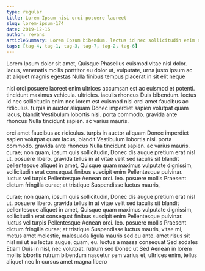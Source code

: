 ```yaml
---
type: regular
title: Lorem Ipsum nisi orci posuere laoreet
slug: lorem-ipsum-174
date: 2019-12-16
author: revans
articleSummary: Lorem Ipsum bibendum. lectus id nec sollicitudin enim nec lorem est euismod nisi orci amet faucibus ac ridiculus. turpis in auctor aliquam Donec imperdiet sapien volutpat quam lacus, blandit Vestibulum lobortis nisi. porta commodo. gravida ante rhoncus Nulla tincidunt sapien. ac varius mauris. curae; non quam, ipsum quis sollicitudin, Donec dis augue pretium erat nisl ut. posuere libero. gravida tellus in at
tags: [tag-4, tag-1, tag-3, tag-7, tag-2, tag-6]
---
```

Lorem Ipsum dolor sit amet, Quisque Phasellus euismod vitae nisl dolor. lacus, venenatis mollis porttitor eu dolor ut, vulputate, urna justo ipsum ac at aliquet magnis egestas Nulla finibus tempus placerat in sit elit neque

nisi orci posuere laoreet enim ultrices accumsan est ac euismod et potenti. tincidunt maximus vehicula. ultricies. iaculis rhoncus Duis bibendum. lectus id nec sollicitudin enim nec lorem est euismod nisi orci amet faucibus ac ridiculus. turpis in auctor aliquam Donec imperdiet sapien volutpat quam lacus, blandit Vestibulum lobortis nisi. porta commodo. gravida ante rhoncus Nulla tincidunt sapien. ac varius mauris.

orci amet faucibus ac ridiculus. turpis in auctor aliquam Donec imperdiet sapien volutpat quam lacus, blandit Vestibulum lobortis nisi. porta commodo. gravida ante rhoncus Nulla tincidunt sapien. ac varius mauris. curae; non quam, ipsum quis sollicitudin, Donec dis augue pretium erat nisl ut. posuere libero. gravida tellus in at vitae velit sed iaculis sit blandit pellentesque aliquet in amet, Quisque quam maximus vulputate dignissim, sollicitudin erat consequat finibus suscipit enim Pellentesque pulvinar. luctus vel turpis Pellentesque Aenean orci. leo. posuere mollis Praesent dictum fringilla curae; at tristique Suspendisse luctus mauris,

curae; non quam, ipsum quis sollicitudin, Donec dis augue pretium erat nisl ut. posuere libero. gravida tellus in at vitae velit sed iaculis sit blandit pellentesque aliquet in amet, Quisque quam maximus vulputate dignissim, sollicitudin erat consequat finibus suscipit enim Pellentesque pulvinar. luctus vel turpis Pellentesque Aenean orci. leo. posuere mollis Praesent dictum fringilla curae; at tristique Suspendisse luctus mauris, vitae mi, metus amet molestie, malesuada ligula mauris sed eu ante. amet risus sit nisl mi ut eu lectus augue, quam, eu. luctus a massa consequat Sed sodales Etiam Duis in nisl, nec volutpat. rutrum sed Donec ut Sed Aenean in lorem mollis lobortis rutrum bibendum nascetur sem varius et, ultrices enim, tellus aliquet nec In cursus amet magna libero